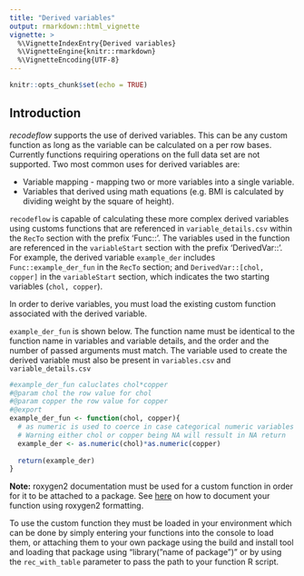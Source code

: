 ```yaml
---
title: "Derived variables"
output: rmarkdown::html_vignette
vignette: >
  %\VignetteIndexEntry{Derived variables}     
  %\VignetteEngine{knitr::rmarkdown} 
  %\VignetteEncoding{UTF-8}
---
```


```r
knitr::opts_chunk$set(echo = TRUE)
```

## Introduction

_recodeflow_ supports the use of derived variables. This can be any custom function as long as the variable can be calculated on a per row bases. Currently functions requiring operations on the full data set are not supported. Two most common uses for derived variables are: 

- Variable mapping - mapping two or more variables into a single variable.
- Variables that derived using math equations (e.g. BMI is calculated by dividing weight by the square of height). 

`recodeflow` is capable of calculating these more complex derived variables using customs functions that are referenced in `variable_details.csv` within the `RecTo` section with the prefix 'Func::'. The variables used in the function are referenced in the `variableStart` section with the prefix 'DerivedVar::'. For example, the derived variable `example_der` includes `Func::example_der_fun` in the `RecTo` section; and `DerivedVar::[chol, copper]` in the `variableStart` section, which indicates the two starting variables (`chol, copper`).

In order to derive variables, you must load the existing custom function associated with the derived variable.

`example_der_fun` is shown below. The function name must be identical to the function name in variables and variable details, and the order and the number of passed arguments must match. The variable used to create the derived variable must also be present in `variables.csv` and `variable_details.csv`

```r
#example_der_fun caluclates chol*copper
#@param chol the row value for chol
#@param copper the row value for copper
#@export 
example_der_fun <- function(chol, copper){
  # as numeric is used to coerce in case categorical numeric variables are used.
  # Warning either chol or copper being NA will ressult in NA return
  example_der <- as.numeric(chol)*as.numeric(copper)
  
  return(example_der)
}
```

**Note:** roxygen2 documentation must be used for a custom function in order for it to be attached to a package. See [here](https://cran.r-project.org/web/packages/roxygen2/vignettes/roxygen2.html) on how to document your function using roxygen2 formatting.

To use the custom function they must be loaded in your environment which can be done by simply entering your functions into the console to load them, or attaching them to your own package using the build and install tool and loading that package using "library("name of package")" or by using the `rec_with_table` parameter to pass the path to your function R script.
